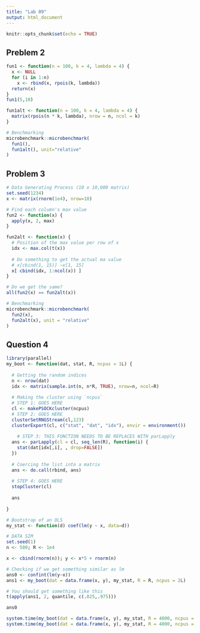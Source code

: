 ```yaml
---
title: "Lab 09"
output: html_document
---
```


```r
knitr::opts_chunk$set(echo = TRUE)
```

## Preblem 2

```r
fun1 <- function(n = 100, k = 4, lambda = 4) {
  x <- NULL
  for (i in 1:n)
    x <- rbind(x, rpois(k, lambda))
  return(x)
}
fun1(5,10)

fun1alt <- function(n = 100, k = 4, lambda = 4) {
  matrix(rpois(n * k, lambda), nrow = n, ncol = k)
}

# Benchmarking
microbenchmark::microbenchmark(
  fun1(),
  fun1alt(), unit="relative"
)
```
## Problem 3

```r
# Data Generating Process (10 x 10,000 matrix)
set.seed(1234)
x <- matrix(rnorm(1e4), nrow=10)

# Find each column's max value
fun2 <- function(x) {
  apply(x, 2, max)
}

fun2alt <- function(x) {
  # Position of the max value per row of x
  idx <- max.col(t(x))
  
  # Do something to get the actual ma value
  # x[cbind(1, 15)] ~x[1, 15]
  x[ cbind(idx, 1:ncol(x)) ]
}

# Do we get the same?
all(fun2(x) == fun2alt(x))

# Benchmarking
microbenchmark::microbenchmark(
  fun2(x),
  fun2alt(x), unit = "relative"
)
```

## Question 4

```r
library(parallel)
my_boot <- function(dat, stat, R, ncpus = 1L) {
  
  # Getting the random indices
  n <- nrow(dat)
  idx <- matrix(sample.int(n, n*R, TRUE), nrow=n, ncol=R)
 
  # Making the cluster using `ncpus`
  # STEP 1: GOES HERE
  cl <- makePSOCKcluster(ncpus)
  # STEP 2: GOES HERE
  clusterSetRNGStream(cl,123)
  clusterExport(cl, c("stat", "dat", "idx"), envir = environment())
  
    # STEP 3: THIS FUNCTION NEEDS TO BE REPLACES WITH parLapply
  ans <- parLapply(cl = cl, seq_len(R), function(i) {
    stat(dat[idx[,i], , drop=FALSE])
  })
  
  # Coercing the list into a matrix
  ans <- do.call(rbind, ans)
  
  # STEP 4: GOES HERE
  stopCluster(cl)
  
  ans
  
}

# Bootstrap of an OLS
my_stat <- function(d) coef(lm(y ~ x, data=d))

# DATA SIM
set.seed(1)
n <- 500; R <- 1e4

x <- cbind(rnorm(n)); y <- x*5 + rnorm(n)

# Checking if we get something similar as lm
ans0 <- confint(lm(y~x))
ans1 <- my_boot(dat = data.frame(x, y), my_stat, R = R, ncpus = 2L)

# You should get something like this
t(apply(ans1, 2, quantile, c(.025,.975)))

ans0

```

```r
system.time(my_boot(dat = data.frame(x, y), my_stat, R = 4000, ncpus = 1L))
system.time(my_boot(dat = data.frame(x, y), my_stat, R = 4000, ncpus = 2L))
```


